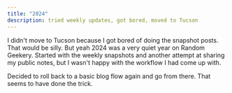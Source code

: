 ```yaml
---
title: "2024"
description: tried weekly updates, got bored, moved to Tucson
---
```

I didn't move to Tucson because I got bored of doing the snapshot posts.
That would be silly.
But yeah 2024 was a very quiet year on Random Geekery.
Started with the weekly snapshots and another attempt at sharing my public notes, but I wasn't happy with the workflow I had come up with.

Decided to roll back to a basic blog flow again and go from there.
That seems to have done the trick.